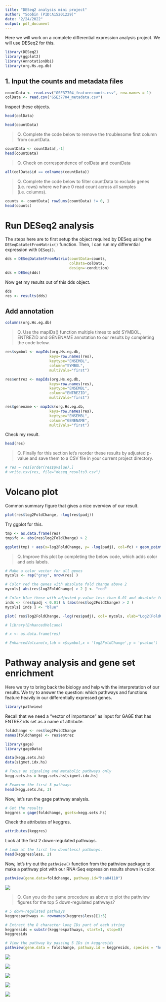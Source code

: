 ```yaml
---
title: "DESeq2 analysis mini project"
author: "Soobin (PID:A15201229)"
date: "2/24/2022"
output: pdf_document
---
```


Here we will work on a complete differential expression analysis project. We will use DESeq2 for this.

```r
library(DESeq2)
library(ggplot2)
library(AnnotationDbi)
library(org.Hs.eg.db)
```

## 1. Input the counts and metadata files

```r
countData <- read.csv("GSE37704_featurecounts.csv", row.names = 1)
colData <- read.csv("GSE37704_metadata.csv")
```

Inspect these objects.

```r
head(colData)
```

```r
head(countData)
```

> Q. Complete the code below to remove the troublesome first column from countData.

```r
countData <- countData[,-1]
head(countData)
```

> Q. Check on correspondence of colData and countData

```r
all(colData$id == colnames(countData))
```

> Q. Complete the code below to filter countData to exclude genes (i.e. rows) where we have 0 read count across all samples (i.e. columns).

```r
counts <- countData[ rowSums(countData) != 0, ] 
head(counts)
```

# Run DESeq2 analysis

The steps here are to first setup the object required by DESeq using the `DESeqDataSetFromMatrix()` function. Then, I can run my differential expression with `DESeq()`. 

```r
dds = DESeqDataSetFromMatrix(countData=counts,
                             colData=colData,
                             design=~condition)
dds = DESeq(dds)
```

Now get my results out of this dds object.
```r
dds
res <- results(dds)
```

## Add annotation 

```r
columns(org.Hs.eg.db)
```

> Q. Use the mapIDs() function multiple times to add SYMBOL, ENTREZID and GENENAME annotation to our results by completing the code below.

```r
res$symbol <- mapIds(org.Hs.eg.db, 
                    keys=row.names(res), 
                    keytype="ENSEMBL",
                    column="SYMBOL",
                    multiVals="first")

res$entrez <- mapIds(org.Hs.eg.db, 
                    keys=row.names(res), 
                    keytype="ENSEMBL",
                    column="ENTREZID",
                    multiVals="first")

res$genename <- mapIds(org.Hs.eg.db, 
                    keys=row.names(res), 
                    keytype="ENSEMBL",
                    column="GENENAME",
                    multiVals="first")
```
Check my result.

```r
head(res)
```


> Q. Finally for this section let's reorder these results by adjusted p-value and save them to a CSV file in your current project directory.

```r
# res = res[order(res$pvalue),]
# write.csv(res, file="deseq_results3.csv")
```


# Volcano plot

Common summary figure that gives a nice overview of our result.

```r
plot(res$log2FoldChange, -log(res$padj))
```

Try ggplot for this.

```r
tmp <- as.data.frame(res)
tmp$fc <- abs(res$log2FoldChange) > 2

ggplot(tmp) + aes(x=log2FoldChange, y= -log(padj), col=fc) + geom_point()
```

> Q. Improve this plot by completing the below code, which adds color and axis labels.

```r
# Make a color vector for all genes
mycols <- rep("gray", nrow(res) )

# Color red the genes with absolute fold change above 2
mycols[ abs(res$log2FoldChange) > 2 ] <- "red"

# Color blue those with adjusted p-value less than 0.01 and absolute fold change more than 2
inds <- (res$padj < 0.01) & (abs(res$log2FoldChange) > 2 )
mycols[ inds ] <- "blue"

plot( res$log2FoldChange, -log(res$padj), col= mycols, xlab="Log2(FoldChange)", ylab="-Log(P-value)" )
```

```r
# library(EnhancedVolcano)

# x <- as.data.frame(res)

# EnhancedVolcano(x,lab = x$symbol,x = 'log2FoldChange',y = 'pvalue')
```

# Pathway analysis and gene set enrichment

Here we try to bring back the biology and help with the interpretation of our results. We try to answer the question: which pathways and functions feature heavily in our differentially expressed genes. 

```r
library(pathview)
```


Recall that we need a "vector of importance" as input for GAGE that has ENTREZ ids set as a name of attribute.

```r
foldchange <- res$log2FoldChange
names(foldchange) <- res$entrez
```

```r
library(gage)
library(gageData)

data(kegg.sets.hs)
data(sigmet.idx.hs)

# Focus on signaling and metabolic pathways only
kegg.sets.hs = kegg.sets.hs[sigmet.idx.hs]

# Examine the first 3 pathways
head(kegg.sets.hs, 3)
```

Now, let's run the gage pathway analysis.

```r
# Get the results
keggres = gage(foldchange, gsets=kegg.sets.hs)
```


Check the attributes of keggres.

```r
attributes(keggres)
```

Look at the first 2 down-regulated pathways.
```r
# Look at the first few down(less) pathways.
head(keggres$less, 2)
```

Now, let's try out the `pathview()` function from the pathview package to make a pathway plot with our RNA-Seq expression results shown in color.

```r
pathview(gene.data=foldchange, pathway.id="hsa04110")
```

![](hsa04110.pathview.png)

> Q. Can you do the same procedure as above to plot the pathview figures for the top 5 down-regulated pathways?

```r
# 5 down-regulated pathways
keggrespathways <- rownames(keggres$less)[1:5]

# Extract the 8 character long IDs part of each string
keggresids = substr(keggrespathways, start=1, stop=8)
keggresids
```

```r
# View the pathway by passing 5 IDs in keggresids
pathview(gene.data = foldchange, pathway.id = keggresids, species = "hsa")
```

![](hsa04110.png)

![](hsa03030.png)

![](hsa03013.png)

![](hsa04114.png)

![](hsa03440.png)





